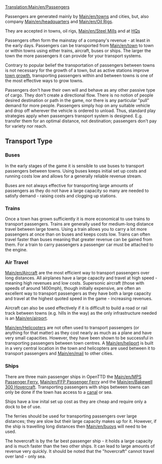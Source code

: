 [[Translation:Main/en/Passengers]]{{en/-}}
{{en/Cargo|name=Passengers
|image=Passengers.png
|produced=[[Main/en/Towns]], [[Main/en/Oil Rig]], [[Main/en/Headquarters]]
|accepted=[[Main/en/Towns]], [[Main/en/Oil Rig]], [[Main/en/Steel Mill]], [[Main/en/Headquarters]]
}}

Passengers are generated mainly by [[Main/en/towns]] and cities, but, also company [[Main/en/headquarters]] and [[Main/en/Oil Rig]]s.

They are accepted in towns, oil rigs, [[Main/en/Steel Mill]]s and at [[Main/en/Headquarters|HQ]]s

Passengers often form the mainstay of a company's revenue - at least in the early days.  Passengers can be transported from [[Main/en/town]] to town or within towns using either trains, aircraft, buses or ships.  The larger the town the more passengers it can provide for your transport systems.

Contrary to popular belief the transportation of passengers between towns is not necessary for the growth of a town, but as active stations improve [[Main/en/Towns#Town Growth|town growth]], transporting passengers within and between towns is one of the most effective ways to grow towns.

Passengers don't have their own will and behave as any other passive type of cargo. They don't create a directional flow. There is no notion of people desired destination or path in the game, nor there is any particular "pull" demand for more people. Passengers simply hop on any suitable vehicle and drop off wherever the vehicle is ordered to unload. Thus, standard play strategies apply when passengers transport system is designed. E.g. transfer them for an optimal distance, not destination; passengers don't pay for variety nor reach.

==Transport Type==

===Buses===
In the early stages of the game it is sensible to use buses to transport passengers between towns. Using buses keeps initial set up costs and running costs low and allows for a generally reliable revenue stream.  

Buses are not always effective for transporting large amounts of passengers as they do not have a large capacity so many are needed to satisfy demand - raising costs and clogging up stations.

===Trains===
Once a town has grown sufficiently it is more economical to use trains to transport passengers.  Trains are generally used for medium-long distance travel between large towns.  Using a train allows you to carry a lot more passengers at once than on buses and keeps costs low.  Trains can often travel faster than buses meaning that greater revenue can be gained from them. For a train to carry passengers a passenger car must be attached to the engine.

===Air Travel===
[[Main/en/Aircraft]] are the most efficient way to transport passengers over long distances.  All airplanes have a large capacity and travel at high speed - meaning high revenues and low costs.  Supersonic aircraft (those with speeds of around 1400mph), though initially expensive, are often an excellent way to transport passengers as they have both a large capacity and travel at the highest quoted speed in the game - increasing revenues.

Aircraft can also be used effectively if it is difficult to build a road or rail track between towns (e.g. hills in the way) as the only infrastructure needed is an [[Main/en/airport]].

[[Main/en/Helicopters]] are not often used to transport passengers (or anything for that matter) as they cost nearly as much as a plane and have very small capacities.  However, they have been shown to be successful in transporting passengers between town centres.  A [[Main/en/heliport]] is built in a very central location in the town and helicopters are used between it to transport passengers and [[Main/en/mail]] to other cities.

===Ships===
There are three main passenger ships in OpenTTD the [[Main/en/MPS Passenger Ferry]], [[Main/en/FFP Passenger Ferry]] and the [[Main/en/Bakewell 300 Hovercraft]].  Transporting passengers with ships between towns can only be done if the town has access to a [[Main/en/canals|canal]] or sea. 

Ships have a low inital set up cost as they are cheap and require only a dock to be of use.

The ferries should be used for transporting passengers over large distances; they are slow but their large capacity makes up for it.  However, if the ship is travelling long distances then [[Main/en/buoys]] will need to be used.

The hovercraft is by the far best passenger ship - it holds a large capacity and is much faster than the two other ships. It can lead to large amounts of revenue very quickly.  It should be noted that the "hovercraft" cannot travel over land - only sea.